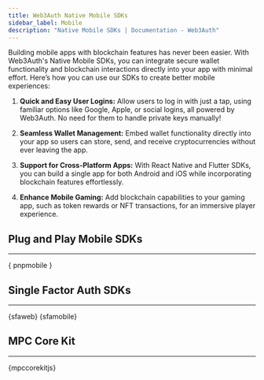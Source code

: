 ```yaml
---
title: Web3Auth Native Mobile SDKs
sidebar_label: Mobile
description: "Native Mobile SDKs | Documentation - Web3Auth"
---
```



Building mobile apps with blockchain features has never been easier. With Web3Auth's Native Mobile
SDKs, you can integrate secure wallet functionality and blockchain interactions directly into your
app with minimal effort. Here’s how you can use our SDKs to create better mobile experiences:

1. **Quick and Easy User Logins:** Allow users to log in with just a tap, using familiar options
   like Google, Apple, or social logins, all powered by Web3Auth. No need for them to handle private
   keys manually!

2. **Seamless Wallet Management:** Embed wallet functionality directly into your app so users can
   store, send, and receive cryptocurrencies without ever leaving the app.

3. **Support for Cross-Platform Apps:** With React Native and Flutter SDKs, you can build a single
   app for both Android and iOS while incorporating blockchain features effortlessly.

4. **Enhance Mobile Gaming:** Add blockchain capabilities to your gaming app, such as token rewards
   or NFT transactions, for an immersive player experience.

## Plug and Play Mobile SDKs

---

{ pnpmobile }

## Single Factor Auth SDKs

---

{sfaweb} {sfamobile}

## MPC Core Kit

---

{mpccorekitjs}
